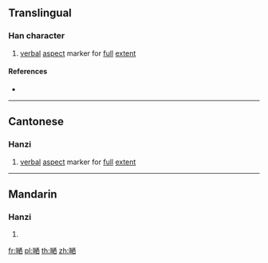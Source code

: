 ==Translingual==

===Han character===
{{Han char|rn=30|rad=口|as=10|sn=13|four=|canj=RAMW|ids=⿰口晒}}

# {{context|Cantonese|lang=mul}} [[verbal]] [[aspect]] marker for [[full]] [[extent]]

====References====
* {{Han ref|kx=0204.111|hdz=10667.071|uh=55EE|ud=21998}}

----

==Cantonese==

===Hanzi===
{{yue-hanzi|jyut=[[saai3]]|y=saai3}}

# [[verbal]] [[aspect]] marker for [[full]] [[extent]]

----

==Mandarin==

===Hanzi===
{{cmn-hanzi|pin=[[sài]] ([[sai4]])|wg=sai<sup>4</sup>}}

# {{defn|lang=cmn|sort=口10}}

[[fr:嗮]]
[[pl:嗮]]
[[th:嗮]]
[[zh:嗮]]